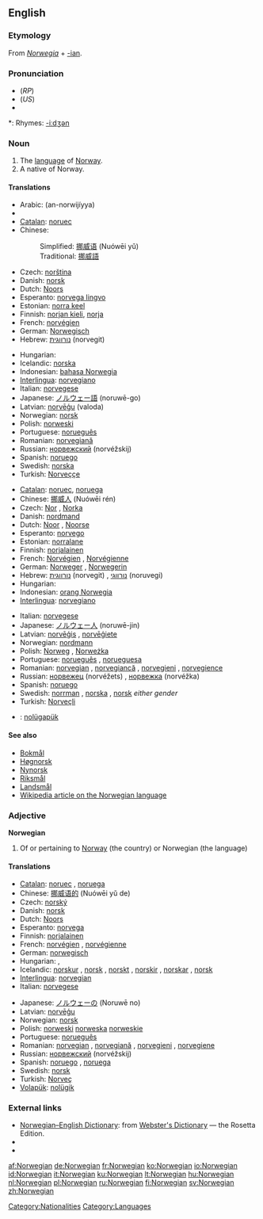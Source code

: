{{interwiktionary|code=no}}
==English==
{{wikipedia}}

===Etymology===
From {{ML.}} ''[[Norwegia]]'' + [[-ian]].

===Pronunciation===
* (''RP'') {{IPA|/nɔːˈwiː.dʒən/}}
* (''US'') {{IPA|/nɔːrˈwiː.dʒən/}}
* {{audio|en-us-Norwegian.ogg|Audio (US)}}

*: Rhymes: [[Rhymes:English:-iːdʒən|-iːdʒən]]

===Noun===
{{en-noun}}

# The [[language]] of [[Norway]].
# A native of Norway.

====Translations====
{{trans-top|language of Norway}}
* Arabic: {{Arab|[[النرويجية|النُرْوِيجِيّة]]}} (an-norwijíyya) {{f}}
* {{trreq|Armenian}}
* [[Catalan]]: [[noruec]] {{m}}
* Chinese:
*: Simplified: [[挪威语]] (Nuówēi yǔ)
*: Traditional: [[挪威語]]
* Czech: [[norština]] {{f}}
* Danish: [[norsk]]
* Dutch: [[Noors]] {{n}}
* Esperanto: [[norvega lingvo]]
* Estonian: [[norra keel]]
* Finnish: [[norjan kieli]], [[norja]]
* French: [[norvégien]] {{m}}
* German: [[Norwegisch]] {{n}}
* Hebrew: [[נורווגית]] (norvegit) {{f}}
{{trans-mid}}
* Hungarian: {{t|hu|norvég}}
* Icelandic: [[norska]]
* Indonesian: [[bahasa Norwegia]]
* [[Interlingua]]: [[norvegiano]]
* Italian: [[norvegese]] {{m}}
* Japanese: [[ノルウェー語]] (noruwē-go)
* Latvian: [[norvēģu]] (valoda)
* Norwegian: [[norsk]]
* Polish: [[norweski]] {{m}}
* Portuguese: [[norueguês]] {{m}}
* Romanian: [[norvegiană]] {{f}}
* Russian: [[норвежский]] (norvéžskij)
* Spanish: [[noruego]] {{m}}
* Swedish: [[norska]] {{c}}
* Turkish: [[Norveççe]]
{{trans-bottom}}

{{trans-top|native of Norway}}
* [[Catalan]]: [[noruec]], {{m}}[[noruega]] {{f}}
* Chinese: [[挪威人]] (Nuówēi rén)
* Czech: [[Nor]] {{m}}, [[Norka]] {{f}}
* Danish: [[nordmand]]
* Dutch: [[Noor]] {{m}}, [[Noorse]] {{f}}
* Esperanto: [[norvego]]
* Estonian: [[norralane]]
* Finnish: [[norjalainen]]
* French: [[Norvégien]] {{m}}, [[Norvégienne]] {{f}}
* German: [[Norweger]] {{m}}, [[Norwegerin]] {{f}}
* Hebrew: [[נורווגית]] (norvegit) {{f}}, [[נורווגי]] (noruvegi) {{m}}
* Hungarian: {{t|hu|norvég}}
* Indonesian: [[orang Norwegia]]
* [[Interlingua]]: [[norvegiano]]
{{trans-mid}}
* Italian: [[norvegese]] {{m|f}}
* Japanese: [[ノルウェー人]] (noruwē-jin)
* Latvian: [[norvēģis]] {{m}}, [[norvēģiete]] {{f}}
* Norwegian: [[nordmann]] {{m}}
* Polish: [[Norweg]] {{m}}, [[Norweżka]] {{f}}
* Portuguese: [[norueguês]] {{m}}, [[norueguesa]] {{f}}
* Romanian: [[norvegian]] {{m}}, [[norvegiancă]] {{f}}, [[norvegieni]] {{p}}, [[norvegience]] {{f|p}}
* Russian: [[норвежец]] (norvéžets) {{m}}, [[норвежка]] (norvéžka) {{f}}
* Spanish: [[noruego]] {{m}}
* Swedish: [[norrman]] {{m}}, [[norska]] {{f}}, [[norsk]] ''either gender''
* Turkish: [[Norveçli]]
{{trans-bottom}}

{{checktrans-top}}
* {{ttbc|Volapük}}: [[nolügapük]]
{{checktrans-bottom}}

====See also====
* [[Bokmål]]
* [[Høgnorsk]]
* [[Nynorsk]]
* [[Riksmål]]
* [[Landsmål]]
* [[w:Norwegian language|Wikipedia article on the Norwegian language]]

===Adjective===
'''Norwegian'''

# Of or pertaining to [[Norway]] (the country) or Norwegian (the language)

====Translations====
{{trans-top|of or pertaining to Norway or Norwegian}}
* [[Catalan]]: [[noruec]] {{m}}, [[noruega]] {{f}}
* Chinese: [[挪威语的]] (Nuówēi yǔ de)
* Czech: [[norský]] {{m}}
* Danish: [[norsk]]
* Dutch: [[Noors]]
* Esperanto: [[norvega]]
* Finnish: [[norjalainen]]
* French: [[norvégien]] {{m}}, [[norvégienne]] {{f}}
* German: [[norwegisch]]
* Hungarian: {{t|hu|norvég}}, {{t|hu|norvégiai}}
* Icelandic: [[norskur]] {{m}}, [[norsk]] {{f}}, [[norskt]] {{n}}, [[norskir]] {{p}},  [[norskar]] {{f|p}}, [[norsk]] {{n|p}}
* [[Interlingua]]: [[norvegian]]
* Italian: [[norvegese]] {{m|f}}
{{trans-mid}}
* Japanese: [[ノルウェー]]の (Noruwē no)
* Latvian: [[norvēģu]]
* Norwegian: [[norsk]]
* Polish: [[norweski]] {{m}} [[norweska]] {{f}} [[norweskie]] {{n}}
* Portuguese: [[norueguês]]
* Romanian: [[norvegian]] {{m}}, [[norvegiană]] {{f}}, [[norvegieni]] {{p}}, [[norvegiene]] {{f|p}}
* Russian: [[норвежский]] (norvéžskij)
* Spanish: [[noruego]] {{m}}, [[noruega]] {{f}}
* Swedish: [[norsk]]
* Turkish: [[Norveç]]
* [[Volapük]]: [[nolügik]]
{{trans-bottom}}

===External links===
* [http://www.websters-online-dictionary.org/definition/Norwegian-english/ Norwegian–English Dictionary]: from [http://www.websters-online-dictionary.org/ Webster's Dictionary] — the Rosetta Edition.
* {{ethnologue|lang=Bokmål|code=nob}}
* {{ethnologue|lang=Nynorsk|code=nno}}

[[Category:Nationalities]]
[[Category:Languages]]

[[af:Norwegian]]
[[de:Norwegian]]
[[fr:Norwegian]]
[[ko:Norwegian]]
[[io:Norwegian]]
[[id:Norwegian]]
[[it:Norwegian]]
[[ku:Norwegian]]
[[lt:Norwegian]]
[[hu:Norwegian]]
[[nl:Norwegian]]
[[pl:Norwegian]]
[[ru:Norwegian]]
[[fi:Norwegian]]
[[sv:Norwegian]]
[[zh:Norwegian]]